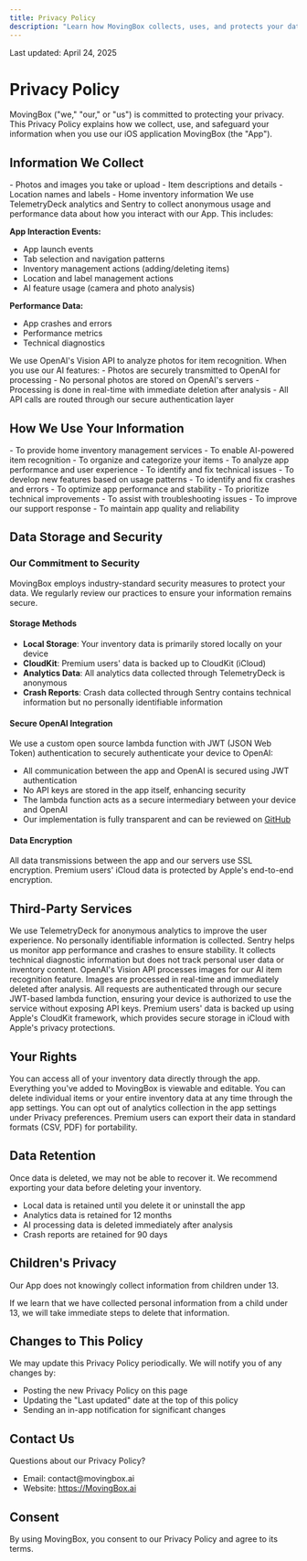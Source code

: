 ```yaml
---
title: Privacy Policy
description: "Learn how MovingBox collects, uses, and protects your data to maintain privacy and security"
---
```


<Note>
  Last updated: April 24, 2025
</Note>

# Privacy Policy

MovingBox ("we," "our," or "us") is committed to protecting your privacy. This Privacy Policy explains how we collect, use, and safeguard your information when you use our iOS application MovingBox (the "App").

## Information We Collect

<Accordion title="User-Provided Information">
  - Photos and images you take or upload
  - Item descriptions and details
  - Location names and labels
  - Home inventory information
</Accordion>

<Accordion title="Automatically Collected Information">
  We use TelemetryDeck analytics and Sentry to collect anonymous usage and performance data about how you interact with our App. This includes:

  **App Interaction Events:**
  - App launch events
  - Tab selection and navigation patterns
  - Inventory management actions (adding/deleting items)
  - Location and label management actions
  - AI feature usage (camera and photo analysis)

  **Performance Data:**
  - App crashes and errors
  - Performance metrics
  - Technical diagnostics
</Accordion>

<Accordion title="AI Processing">
  We use OpenAI's Vision API to analyze photos for item recognition. When you use our AI features:
  - Photos are securely transmitted to OpenAI for processing
  - No personal photos are stored on OpenAI's servers
  - Processing is done in real-time with immediate deletion after analysis
  - All API calls are routed through our secure authentication layer
</Accordion>

## How We Use Your Information

<CardGroup cols={2}>
  <Card title="Core Functionality" icon="puzzle-piece">
    - To provide home inventory management services
    - To enable AI-powered item recognition
    - To organize and categorize your items
  </Card>
  <Card title="App Improvement" icon="chart-line">
    - To analyze app performance and user experience
    - To identify and fix technical issues
    - To develop new features based on usage patterns
  </Card>
  <Card title="Performance Monitoring" icon="gauge-high">
    - To identify and fix crashes and errors
    - To optimize app performance and stability
    - To prioritize technical improvements
  </Card>
  <Card title="User Support" icon="headset">
    - To assist with troubleshooting issues
    - To improve our support response
    - To maintain app quality and reliability
  </Card>
</CardGroup>

## Data Storage and Security

<div className="grid grid-cols-3 gap-4">
  <div className="col-span-2">
    <h3>Our Commitment to Security</h3>
    <p>
      MovingBox employs industry-standard security measures to protect your data. We regularly review our practices to ensure your information remains secure.
    </p>
    <h4>Storage Methods</h4>
    <ul>
      <li><strong>Local Storage</strong>: Your inventory data is primarily stored locally on your device</li>
      <li><strong>CloudKit</strong>: Premium users' data is backed up to CloudKit (iCloud)</li>
      <li><strong>Analytics Data</strong>: All analytics data collected through TelemetryDeck is anonymous</li>
      <li><strong>Crash Reports</strong>: Crash data collected through Sentry contains technical information but no personally identifiable information</li>
    </ul>
    <h4>Secure OpenAI Integration</h4>
    <p>
      We use a custom open source lambda function with JWT (JSON Web Token) authentication to securely authenticate your device to OpenAI:
    </p>
    <ul>
      <li>All communication between the app and OpenAI is secured using JWT authentication</li>
      <li>No API keys are stored in the app itself, enhancing security</li>
      <li>The lambda function acts as a secure intermediary between your device and OpenAI</li>
      <li>Our implementation is fully transparent and can be reviewed on <a href="https://github.com/camdenwebster/openai-lambda" target="_blank">GitHub</a></li>
    </ul>
  </div>
  <div className="bg-gray-100 dark:bg-gray-800 p-4 rounded-md">
    <h4 className="font-bold">Data Encryption</h4>
    <p>All data transmissions between the app and our servers use SSL encryption. Premium users' iCloud data is protected by Apple's end-to-end encryption.</p>
  </div>
</div>

## Third-Party Services

<Steps>
  <Step title="TelemetryDeck">
    We use TelemetryDeck for anonymous analytics to improve the user experience. No personally identifiable information is collected.
  </Step>
  
  <Step title="Sentry">
    Sentry helps us monitor app performance and crashes to ensure stability. It collects technical diagnostic information but does not track personal user data or inventory content.
  </Step>
  
  <Step title="OpenAI">
    OpenAI's Vision API processes images for our AI item recognition feature. Images are processed in real-time and immediately deleted after analysis. All requests are authenticated through our secure JWT-based lambda function, ensuring your device is authorized to use the service without exposing API keys.
  </Step>
  
  <Step title="Apple CloudKit">
    Premium users' data is backed up using Apple's CloudKit framework, which provides secure storage in iCloud with Apple's privacy protections.
  </Step>
</Steps>

## Your Rights

<Accordion title="Access Your Data">
  You can access all of your inventory data directly through the app. Everything you've added to MovingBox is viewable and editable.
</Accordion>

<Accordion title="Delete Your Data">
  You can delete individual items or your entire inventory data at any time through the app settings.
</Accordion>

<Accordion title="Opt Out of Analytics">
  You can opt out of analytics collection in the app settings under Privacy preferences.
</Accordion>

<Accordion title="Data Portability">
  Premium users can export their data in standard formats (CSV, PDF) for portability.
</Accordion>

## Data Retention

<Warning>
  Once data is deleted, we may not be able to recover it. We recommend exporting your data before deleting your inventory.
</Warning>

- Local data is retained until you delete it or uninstall the app
- Analytics data is retained for 12 months
- AI processing data is deleted immediately after analysis
- Crash reports are retained for 90 days

## Children's Privacy

<Note>
  Our App does not knowingly collect information from children under 13.
</Note>

If we learn that we have collected personal information from a child under 13, we will take immediate steps to delete that information.

## Changes to This Policy

We may update this Privacy Policy periodically. We will notify you of any changes by:
- Posting the new Privacy Policy on this page
- Updating the "Last updated" date at the top of this policy
- Sending an in-app notification for significant changes

## Contact Us

<div className="bg-gray-100 dark:bg-gray-800 p-4 rounded-md mb-4">
  <p className="font-bold mb-2">Questions about our Privacy Policy?</p>
  <ul>
    <li>Email: contact@movingbox.ai</li>
    <li>Website: <a href="https://MovingBox.ai">https://MovingBox.ai</a></li>
  </ul>
</div>

## Consent

By using MovingBox, you consent to our Privacy Policy and agree to its terms.
